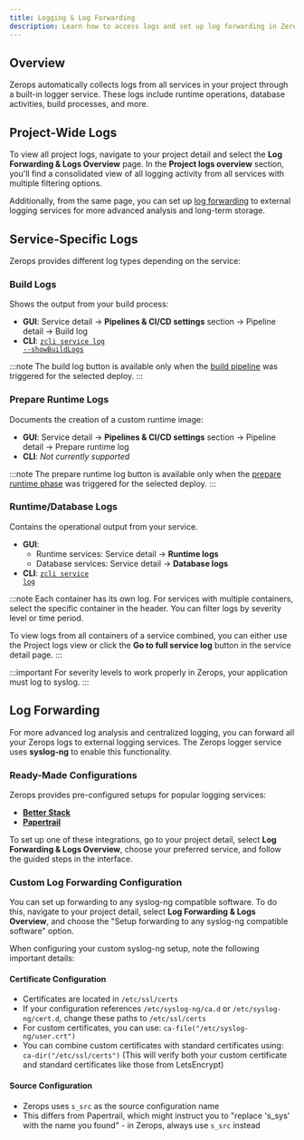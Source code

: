 ```yaml
---
title: Logging & Log Forwarding
description: Learn how to access logs and set up log forwarding in Zerops.
---
```


## Overview

Zerops automatically collects logs from all services in your project through a built-in logger service. These logs include runtime operations, database activities, build processes, and more.

## Project-Wide Logs

To view all project logs, navigate to your project detail and select the **Log Forwarding & Logs Overview** page. In the **Project logs overview** section, you'll find a consolidated view of all logging activity from all services with multiple filtering options.

Additionally, from the same page, you can set up [log forwarding](#log-forwarding) to external logging services for more advanced analysis and long-term storage.

## Service-Specific Logs

Zerops provides different log types depending on the service:

### Build Logs
Shows the output from your build process:
- **GUI**: Service detail → **Pipelines & CI/CD settings** section → Pipeline detail → Build log
- **CLI**: <a href="/references/cli/commands#service-log"><code>zcli service log --showBuildLogs</code></a>

:::note
The build log button is available only when the [build pipeline](/features/pipeline#build-phase) was triggered for the selected deploy.
:::

### Prepare Runtime Logs
Documents the creation of a custom runtime image:
- **GUI**: Service detail → **Pipelines & CI/CD settings** section → Pipeline detail → Prepare runtime log
- **CLI**: *Not currently supported*

:::note
The prepare runtime log button is available only when the [prepare runtime phase](/features/pipeline#runtime-prepare-phase-optional) was triggered for the selected deploy.
:::

### Runtime/Database Logs
Contains the operational output from your service.

- **GUI**:
  - Runtime services: Service detail → **Runtime logs**
  - Database services: Service detail → **Database logs**
- **CLI**: <a href="/references/cli/commands#service-log"><code>zcli service log</code></a>

:::note
Each container has its own log. For services with multiple containers, select the specific container in the header. You can filter logs by severity level or time period.

To view logs from all containers of a service combined, you can either use the Project logs view or click the **Go to full service log** button in the service detail page.
:::

:::important
For severity levels to work properly in Zerops, your application must log to syslog.
:::

## Log Forwarding

For more advanced log analysis and centralized logging, you can forward all your Zerops logs to external logging services. The Zerops logger service uses **syslog-ng** to enable this functionality.

### Ready-Made Configurations

Zerops provides pre-configured setups for popular logging services:

- **[Better Stack](https://betterstack.com/)**
- **[Papertrail](https://www.papertrail.com/)**

To set up one of these integrations, go to your project detail, select **Log Forwarding & Logs Overview**, choose your preferred service, and follow the guided steps in the interface.

### Custom Log Forwarding Configuration

You can set up forwarding to any syslog-ng compatible software. To do this, navigate to your project detail, select **Log Forwarding & Logs Overview**, and choose the "Setup forwarding to any syslog-ng compatible software" option.

When configuring your custom syslog-ng setup, note the following important details:

#### Certificate Configuration
- Certificates are located in `/etc/ssl/certs`
- If your configuration references `/etc/syslog-ng/ca.d` or `/etc/syslog-ng/cert.d`, change these paths to `/etc/ssl/certs`
- For custom certificates, you can use: `ca-file("/etc/syslog-ng/user.crt")`
- You can combine custom certificates with standard certificates using: `ca-dir("/etc/ssl/certs")`
  (This will verify both your custom certificate and standard certificates like those from LetsEncrypt)

#### Source Configuration
- Zerops uses `s_src` as the source configuration name
- This differs from Papertrail, which might instruct you to "replace 's_sys' with the name you found" - in Zerops, always use `s_src` instead